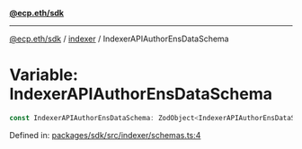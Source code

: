[**@ecp.eth/sdk**](../../index.mdx)

***

[@ecp.eth/sdk](/sdk-reference/index.mdx) / [indexer](/sdk-reference/indexer/index.mdx) / IndexerAPIAuthorEnsDataSchema

# Variable: IndexerAPIAuthorEnsDataSchema

```ts
const IndexerAPIAuthorEnsDataSchema: ZodObject<IndexerAPIAuthorEnsDataSchemaType>;
```

Defined in: [packages/sdk/src/indexer/schemas.ts:4](https://github.com/ecp-eth/comments-monorepo/blob/main/packages/sdk/src/indexer/schemas.ts#L4)
